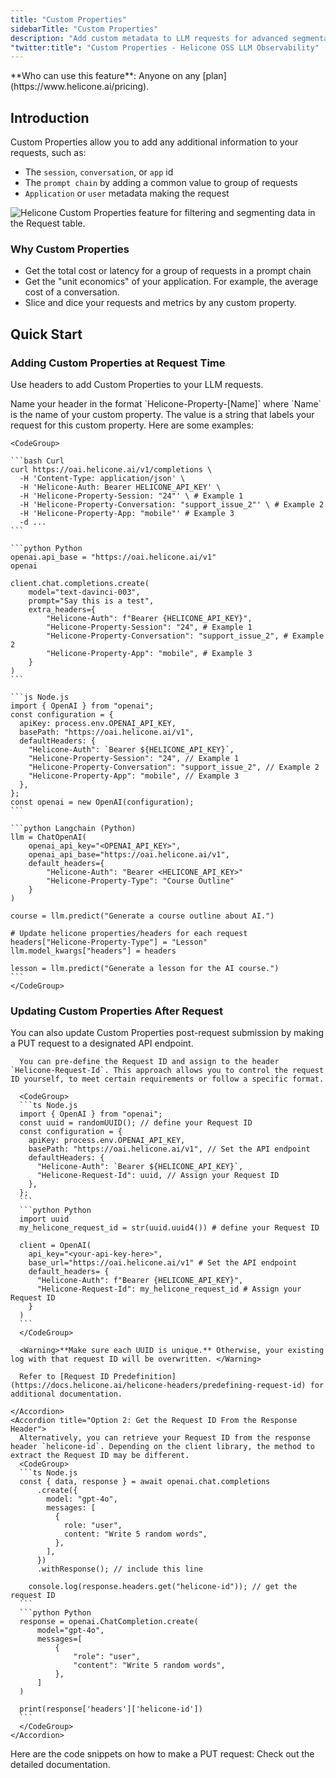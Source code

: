 ```yaml
---
title: "Custom Properties"
sidebarTitle: "Custom Properties"
description: "Add custom metadata to LLM requests for advanced segmentation and analysis. Tag requests with session IDs, conversation context, or application data to gain deeper insights into your AI application performance."
"twitter:title": "Custom Properties - Helicone OSS LLM Observability"
---
```



<Info>
  **Who can use this feature**: Anyone on any
  [plan](https://www.helicone.ai/pricing).
</Info>

## Introduction

Custom Properties allow you to add any additional information to your requests, such as:

- The `session`, `conversation`, or `app` id
- The `prompt chain` by adding a common value to group of requests
- `Application` or `user` metadata making the request

<Frame caption="Custom Properties appear as headers in the `Request` table. ">
  <img
    src="/images/example-custom-properties.png"
    alt="Helicone Custom Properties feature for filtering and segmenting data in the Request table."
  />
</Frame>

### Why Custom Properties

- Get the total cost or latency for a group of requests in a prompt chain
- Get the "unit economics" of your application. For example, the average cost of a conversation.
- Slice and dice your requests and metrics by any custom property.

## Quick Start

### Adding Custom Properties at Request Time

Use headers to add Custom Properties to your LLM requests.

<Steps>
  <Step title="Define the Header">
    Name your header in the format `Helicone-Property-[Name]` where `Name` is the name of your custom property.
  </Step>
  <Step title="Define the Value">
    The value is a string that labels your request for this custom property. Here are some examples:

    <CodeGroup>

    ```bash Curl
    curl https://oai.helicone.ai/v1/completions \
      -H 'Content-Type: application/json' \
      -H 'Helicone-Auth: Bearer HELICONE_API_KEY' \
      -H 'Helicone-Property-Session: "24"' \ # Example 1
      -H 'Helicone-Property-Conversation: "support_issue_2"' \ # Example 2
      -H 'Helicone-Property-App: "mobile"' # Example 3
      -d ...
    ```

    ```python Python
    openai.api_base = "https://oai.helicone.ai/v1"
    openai

    client.chat.completions.create(
        model="text-davinci-003",
        prompt="Say this is a test",
        extra_headers={
            "Helicone-Auth": f"Bearer {HELICONE_API_KEY}",
            "Helicone-Property-Session": "24", # Example 1
            "Helicone-Property-Conversation": "support_issue_2", # Example 2
            "Helicone-Property-App": "mobile", # Example 3
        }
    )
    ```

    ```js Node.js
    import { OpenAI } from "openai";
    const configuration = {
      apiKey: process.env.OPENAI_API_KEY,
      basePath: "https://oai.helicone.ai/v1",
      defaultHeaders: {
        "Helicone-Auth": `Bearer ${HELICONE_API_KEY}`,
        "Helicone-Property-Session": "24", // Example 1
        "Helicone-Property-Conversation": "support_issue_2", // Example 2
        "Helicone-Property-App": "mobile", // Example 3
      },
    };
    const openai = new OpenAI(configuration);
    ```

    ```python Langchain (Python)
    llm = ChatOpenAI(
        openai_api_key="<OPENAI_API_KEY>",
        openai_api_base="https://oai.helicone.ai/v1",
        default_headers={
            "Helicone-Auth": "Bearer <HELICONE_API_KEY>"
            "Helicone-Property-Type": "Course Outline"
        }
    )

    course = llm.predict("Generate a course outline about AI.")

    # Update helicone properties/headers for each request
    headers["Helicone-Property-Type"] = "Lesson"
    llm.model_kwargs["headers"] = headers

    lesson = llm.predict("Generate a lesson for the AI course.")
    ```
    </CodeGroup>

  </Step>
</Steps>

### Updating Custom Properties After Request

You can also update Custom Properties post-request submission by making a PUT request to a designated API endpoint.

<Steps>
  <Step title="Obtain the Request ID">
    <AccordionGroup>
    <Accordion title="Option 1: Pre-define the Request ID">

      You can pre-define the Request ID and assign to the header `Helicone-Request-Id`. This approach allows you to control the request ID yourself, to meet certain requirements or follow a specific format.

      <CodeGroup>
      ```ts Node.js
      import { OpenAI } from "openai";
      const uuid = randomUUID(); // define your Request ID
      const configuration = {
        apiKey: process.env.OPENAI_API_KEY,
        basePath: "https://oai.helicone.ai/v1", // Set the API endpoint
        defaultHeaders: {
          "Helicone-Auth": `Bearer ${HELICONE_API_KEY}`,
          "Helicone-Request-Id": uuid, // Assign your Request ID
        },
      };
      ```
      ```python Python
      import uuid
      my_helicone_request_id = str(uuid.uuid4()) # define your Request ID

      client = OpenAI(
        api_key="<your-api-key-here>",
        base_url="https://oai.helicone.ai/v1" # Set the API endpoint
        default_headers= {
          "Helicone-Auth": f"Bearer {HELICONE_API_KEY}",
          "Helicone-Request-Id": my_helicone_request_id # Assign your Request ID
        }
      )
      ```
      </CodeGroup>

      <Warning>**Make sure each UUID is unique.** Otherwise, your existing log with that request ID will be overwritten. </Warning>

      Refer to [Request ID Predefinition](https://docs.helicone.ai/helicone-headers/predefining-request-id) for additional documentation.

    </Accordion>
    <Accordion title="Option 2: Get the Request ID From the Response Header">
      Alternatively, you can retrieve your Request ID from the response header `helicone-id`. Depending on the client library, the method to extract the Request ID may be different.
      <CodeGroup>
      ```ts Node.js
      const { data, response } = await openai.chat.completions
          .create({
            model: "gpt-4o",
            messages: [
              {
                role: "user",
                content: "Write 5 random words",
              },
            ],
          })
          .withResponse(); // include this line

        console.log(response.headers.get("helicone-id")); // get the request ID
      ```
      ```python Python
      response = openai.ChatCompletion.create(
          model="gpt-4o",
          messages=[
              {
                  "role": "user",
                  "content": "Write 5 random words",
              },
          ]
      )

      print(response['headers']['helicone-id'])
      ```
      </CodeGroup>
    </Accordion>

  </AccordionGroup>
  </Step>
  <Step title="Make a PUT Request">
    Here are the code snippets on how to make a PUT request:
    <Card title="PUT Request API" icon="link" href="https://docs.helicone.ai/rest/request/put-v1request-property">
      Check out the detailed documentation.
    </Card>

  </Step>
</Steps>

<QuestionsSection />
